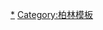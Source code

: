 <noinclude>{{NoteTA|G1 = 政治人物}}</noinclude>{{NavboxV2
| name       = 柏林墙
| title      = [[柏林圍牆|柏林墙]]
| bodyclass  = hlist
| image      = [[File:Berlinermauer.jpg|150px|link=|alt=]]
| state      = {{{state<includeonly>|collapsed</includeonly>}}}
| groupstyle = text-align:left;

| group1 = 背景及历史
| list1 =
* [[德國國內邊界]]
* [[铁幕]]
* [[耻辱墙]]
* [[东柏林]]
* [[西柏林]]
* [[兩德統一]]
* {{Le|东方集团移民与倒戈|Eastern Bloc emigration and defection}}
* [[叛逃共和国]]
* [[开枪射击令]]
* [[1961年柏林危機]]
* [[柏林墙倒塌]]

| group2 = 纪念碑，纪念馆<br>与纪念画廊
| list2  =
* [[柏林牆紀念碑]]
* {{Le|白十字纪念墙|White Crosses}}
* [[东边画廊]]
* [[查理檢查哨博物館]]
* [[恐怖地形图]]
* {{Le|柏林墙公园|Mauerpark}}
* [[和解教堂]]

| group3 = {{Le|跨越东西柏林的国界|Berlin border crossings|跨越边界}}
| list3  =
* {{Le|博恩霍姆大街|Bornholmer Straße border crossing}}
* [[查理檢查哨]]
* [[普拉伯检查哨]]
* [[柏林腓特烈大街车站]]
* [[格利尼克桥]]
* {{Le|伤残者大街|Invalidenstraße}}
* [[奥伯鲍姆桥]]
* {{Le|太阳大道 (柏林)|Sonnenallee (Berlin)|太阳大道}}
* [[淚宮]] 

| group4 = {{Le|List of deaths at the Berlin Wall|柏林墙死难者列表|跨越失败死难者}}
| list4  =
* {{Le|克勞斯·布魯斯克|Klaus Brueske}}
* [[彼得·费希特尔之死|彼得·费希特尔]]
* {{Le|溫弗里德·弗洛伊登貝格|Winfried Freudenberg}}
* {{Le|克里斯蒂安·彼得·弗里斯|Christian-Peter Friese}}
* [[克里斯·格弗罗伊]]
* {{Le|玛丽埃塔·耶尔科夫斯基|Marienetta Jirkowsky}}
* {{Le|根格维奇·卡特兰奇|Cengaver Katrancı}}
* {{Le|埃尔娜·凱爾姆|Erna Kelm}}
* {{Le|切斯勞·庫庫茨卡|Czesław Kukuczka}}
* {{Le|霍斯特·庫茨徹|Horst Kutscher}}
* {{Le|君特·列芬|Günter Litfin}}
* {{Le|多里特·施米爾|Dorit Schmiel}}
* {{Le|埃貢·舒爾茨|Egon Schultz}}
* {{Le|奥尔加·泽格勒|Olga Segler}}
* [[艾達·西克曼]]
* {{Le|海因茨·索科洛夫斯基|Heinz Sokolowski}}
* {{Le|希爾德加德·特拉班特|Hildegard Trabant}}
* {{Le|鲁道夫·厄本|Rudolf Urban (Berlin Wall victim)}}
* {{Le|克里斯特尔和埃克哈德·韦格夫妇|Christel and Eckhard Wehage}}
| group5 = 其他与柏林墙<br>有关的人物
| list5  =
* [[君特·沙博夫斯基|-{zh-tw:君特·夏波夫斯基;zh-hk:君特·沙博夫斯基;zh-cn:京特·沙博夫斯基;}-]]
* {{Le|里卡多·埃爾曼|Riccardo Ehrman}}
* [[埃里希·昂纳克]]
* [[康拉德·舒曼]]
* [[瓦爾特·烏布利希]]
* [[大衛·赫索霍夫]]
| group6 = 演说
| list6  =
* 《[[我是柏林人]]》
* 《[[推倒這堵牆！]]》

| group7 = 大众文化
| list7-border = child
| list7-type = vertical
| list7-group1=电影
| list7-list1=
* 《[[極凍之城]]》（2017）
* 《[[间谍之桥]]》（2015）
* 《{{Le|博恩霍姆大街 (电影)|Bornholmer Straße (Film)|博恩霍姆大街}}》（2014）
* 《[[再見列寧]]》（2003）
* 《[[蠻牛戰士]]》（2001）
* 《{{Le|隧道 (2001年电影)|The Tunnel (2001 film)|隧道}}》（2001）
* 《[[太阳大道]]》（1999）
* 《{{Le|诺言 (1995年电影)|The Promise (1995 film)|诺言}}》（1995）
* 《{{Le|柏林大審判 (电影)|Judgment in Berlin (film)|柏林大審判}}》（1988）
* 《[[柏林蒼穹下]]》（1987）
* 《{{Le|啊哈！|Gotcha! (1985 film)}}》（1985）
* 《[[鐵金剛勇破爆炸黨]]》（1983）
* 《{{Le|瞄准北半球|The Soldier (1982 film)}}》（1982）
* 《{{Le|弗里希特 (电影)|Freiheit (film)|弗里希特}}》（1966）
* 《{{Le|柏林葬礼 (电影)|Funeral in Berlin (film)|柏林葬礼}}》（1966）
* 《[[柏林谍影 (电影)|柏林谍影]]》（1965）
* 《{{Le|偷渡柏林|Stop Train 349}}》（1963）
* 《{{Le|逃出东柏林|Escape from East Berlin}}》（1962）
* 《{{Le|那堵墙|The Wall (1962 film)}}》（1962）
| list7-group2=纪录片
| list7-list2=
* 《[[柏林墙的野兔]]》（2009）
* 《{{Le|通往圍牆之路|The Road to the Wall}}》（1962）
* 《{{Le|隧道 (1962年影片)|The Tunnel (1962 film)|隧道}}》（1962）
| list7-group3=小说
| list7-list3=
* 《{{Le|太阳大道将尽处|Am kürzeren Ende der Sonnenallee}}》（1999）
* 《{{Le|柏林葬礼 (书籍)|Funeral in Berlin|柏林葬礼}}》（1964）
* 《{{Le|柏林大審判|Judgment in Berlin}}》（1984）
* 《[[冷戰諜魂]]》（1963）
| list7-group4=歌曲
| list7-list4=
* “{{Le|阳光假日 (歌曲)|Holidays in the Sun (song)|阳光假日}}”（1977）
* 《{{Le|尼基塔 (歌曲)|Nikita (song)|尼基塔}}》（1985）
* 《{{Le|在那墙的西面|West of the Wall}}》（1962）
| list7-group5=其他媒体
| list7-list5=
* {{Le|柏林墙 (电子游戏)|The Berlin Wall (video game)}}
* {{Le|柏林墙倒塌之日 (雕塑)|The Day the Wall Came Down}}

| group8 = 其他
| list8  =
* {{Le|柏林墙段列表|List of Berlin Wall segments}}
* [[幽灵车站|柏林地铁幽灵车站]]
* [[施泰因施蒂肯]]
* {{Le|柏林1948-1961年跨境工作者|Cross border commuters in the Berlin area 1948–1961|跨境工作者}}
* {{Le|耻辱墙 (行为艺术)|The Shame (performance art)}}

| below =
* {{Portal-inline|德国}}
}}<noinclude>
{{Collapsible_option}}
[[Category:柏林墙|*]]
[[Category:柏林模板]]
</noinclude>